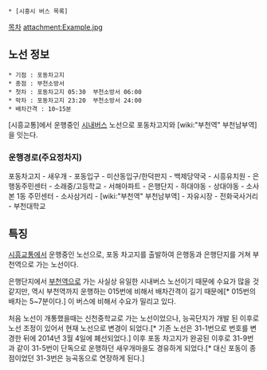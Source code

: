  * [시흥시 버스 목록]

[[목차]]
attachment:Example.jpg
== 노선 정보 ==
 * 기점 : 포동차고지
 * 종점 : 부천소방서 
 * 첫차 : 포동차고지 05:30  부천소방서 06:00
 * 막차 : 포동차고지 23:20  부천소방서 24:00
 * 배차간격 : 10~15분

[시흥교통]에서 운행중인 [[시내버스]] 노선으로 포동차고지와 [wiki:"부천역" 부천남부역]을 잇는다.

=== 운행경로(주요정차지) ===
포동차고지 - 새우개 - 포동입구 - 미산동입구/한덕판지 - 백제당약국 - 시흥유치원 - 은행동주민센터 - 소래중/고등학교 - 서해아파트 - 은행단지 - 하대야동 - 상대야동 - 소사본 1동 주민센터 - 소사삼거리 - [wiki:"부천역" 부천남부역] - 자유시장 - 전화국사거리 - 부천대학교

== 특징 ==
[[시흥교통]]에서 운행중인 노선으로, 포동 차고지를 출발하여 은행동과 은행단지를 거쳐 부천역으로 가는 노선이다.

은행단지에서 [[부천역]]으로 가는 사실상 유일한 시내버스 노선이기 때문에 수요가 많을 것 같지만, 역시 부천역까지 운행하는 015번에 비해서 배차간격이 길기 때문에[* 015번의 배차는 5~7분이다.] 이 버스에 비해서 수요가 밀리고 있다.

처음 노선이 개통했을때는 신천중학교로 가는 노선이었으나, 능곡단지가 개발 된 이후로 노선 조정이 있어서 현재 노선으로 변경이 되었다.[* 기존 노선은 31-1번으로 번호를 변경한 뒤에 2014년 3월 4일에 폐선되었다.] 이후 포동 차고지가 완공된 이후로 31-9번과 같이 31-5번이 단독으로 운행하던 새우개마을도 경유하게 되었다.[* 대신 포동이 종점이었던 31-3번은 능곡동으로 연장하게 된다.]
